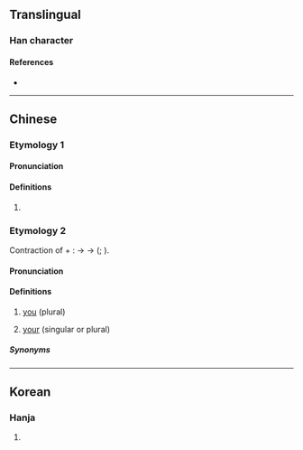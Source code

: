 {{character info/new}}
==Translingual==

===Han character===
{{Han char|rn=9|rad=人|as=07|sn=9|four=|canj=OSQL|ids=⿰亻那}}

====References====
* {{Han ref|kx=0103.290|dkj=00656|hdz=10154.070|uh=345A|ud=13402}}

----

==Chinese==

===Etymology 1===
{{zh-forms}}

====Pronunciation====
{{zh-pron
|m=nuó
|c=naa4,no4
|cat=
}}

====Definitions====
{{zh-hanzi}}

# {{n-g|Used for transliteration in Buddhist scriptures.}}

===Etymology 2===
{{zh-forms|alt=倷}}
Contraction of {{zh-l|*爾|you}} + {{zh-l|*拉|plural marker}}: {{IPAchar|/n̩ la/}} → {{IPAchar|/n̩ na/}} → {{IPAchar|/na/}} ({{zh-ref|You, 1995}}; {{zh-ref|Zhang, 2001}}).

====Pronunciation====
{{zh-pron
|w=3na
|cat=pron
}}

====Definitions====
{{zh-hanzi}}

# {{lb|zh|Shanghainese}} [[you]] (plural)
# {{lb|zh|Shanghainese}} [[your]] (singular or plural)
#: {{zh-x|立 辣 窗口頭 個 搿個 人 是 㑚 經理，對 𠲎？|The man standing near the window is your manager, right?|SH}}

=====Synonyms=====
{{zh-dial|你們}}

----

==Korean==

===Hanja===
{{ko-hanja|hangeul=나|y=na|eumhun=어찌|ehrv=eojji|ehmr=ŏtchi|ehy=ecci}}

# {{rfdef|ko|sort=人07}}